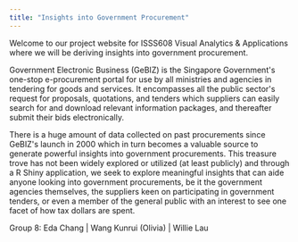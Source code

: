 ```yaml
---
title: "Insights into Government Procurement"
---
```


Welcome to our project website for ISSS608 Visual Analytics & Applications where we will be deriving insights into government procurement.

Government Electronic Business (GeBIZ) is the Singapore Government\'s one-stop e-procurement portal for use by all ministries and agencies in tendering for goods and services. It encompasses all the public sector\'s request for proposals, quotations, and tenders which suppliers can easily search for and download relevant information packages, and thereafter submit their bids electronically.  

There is a huge amount of data collected on past procurements since GeBIZ\'s launch in 2000 which in turn becomes a valuable source to generate powerful insights into government procurements. This treasure trove has not been widely explored or utilized (at least publicly) and through a R Shiny application, we seek to explore meaningful insights that can aide anyone looking into government procurements, be it the government agencies themselves, the suppliers keen on participating in government tenders, or even a member of the general public with an interest to see one facet of how tax dollars are spent.

Group 8: Eda Chang \| Wang Kunrui (Olivia) \| Willie Lau
